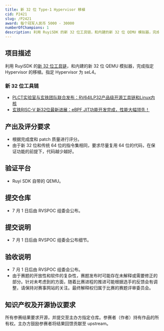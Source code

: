 ```yaml
---
title: 新 32 位 Type-1 Hypervisor 移植
cid: P2421
slug: /P2421
award: 每个冠军人民币 5000 - 30000
numberOfChampions: 1
description: 利用 RuyiSDK 的新 32 位工具链，和内建的新 32 位 QEMU 模拟器，完成指定 Hypervisor 的移植。指定 Hypervisor 为 seL4。
---
```



<ChallengesMetaInDoc />


<ChallengeDraftAnnouncement />

## 项目描述

利用 RuyiSDK 的[新 32 位工具链](#新-32-位工具链)，和内建的新 32 位 QEMU 模拟器，完成指定 Hypervisor 的移植。指定 Hypervisor 为 seL4。

### 新 32 位工具链

- [PLCT实验室与玄铁团队联合发布：RV64ILP32产品级开源工具链和Linux内核](https://mp.weixin.qq.com/s/mNVYP6ljUDgvCXbWTInzng)
- [玄铁RISC-V 新32位最新进展：eBPF JIT功能开发完成，性能大幅领先！](https://mp.weixin.qq.com/s/YYYsY79k1yH7SbpmbJH4ow)

## 产出及评分要求

- 根据完成度和 patch 质量进行评分。
- 由于新 32 位和传统 64 位的指令集相同，要求尽量复用 64 位的代码，在保证功能的前提下，代码越少越好。

## 验证平台

- Ruyi SDK 自带的 QEMU。

## 提交仓库

- 7 月 1 日后由 RVSPOC 组委会公布。

## 提交说明

- 7 月 1 日后由 RVSPOC 组委会公布细节。

## 验收说明

- 7 月 1 日后由 RVSPOC 组委会公布。
- 由于赛题的开放性和软件的复杂性，赛题发布时可能存在未解释或需要修正的部分。针对未考虑到的方面，随着比赛进程的推进可能根据选手的反馈会有调整，请保持对赛事网站的关注。最终解释权归属于比赛的赛题评审委员会。

## 知识产权及开源协议要求

所有参赛结果要求开源，并提交至主办方指定仓库。参赛者（作者）持有作品的所有权。主办方鼓励参赛者将结果回馈贡献至 upstream。
